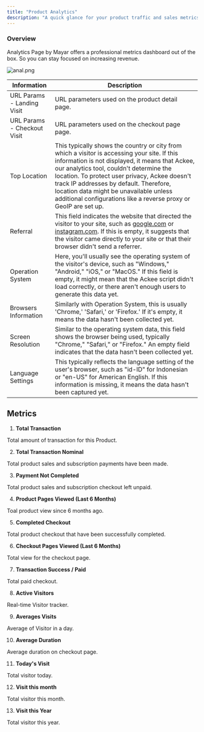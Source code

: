 ```yaml
---
title: "Product Analytics"
description: "A quick glance for your product traffic and sales metrics"
---
```


### Overview

Analytics Page by Mayar offers a professional metrics dashboard out of the box. So you can stay focused on increasing revenue.

![anal.png](/images/anal.png)

| **Information**             | **Description**                                                                                                                                                                                                                                                                                                                                                                                      |
| --------------------------- | ---------------------------------------------------------------------------------------------------------------------------------------------------------------------------------------------------------------------------------------------------------------------------------------------------------------------------------------------------------------------------------------------------- |
| URL Params - Landing Visit  | URL parameters used on the product detail page.                                                                                                                                                                                                                                                                                                                                                      |
| URL Params - Checkout Visit | URL parameters used on the checkout page page.                                                                                                                                                                                                                                                                                                                                                       |
| Top Location                | This typically shows the country or city from which a visitor is accessing your site. If this information is not displayed, it means that Ackee, our analytics tool, couldn't determine the location. To protect user privacy, Ackee doesn't track IP addresses by default. Therefore, location data might be unavailable unless additional configurations like a reverse proxy or GeoIP are set up. |
| Referral                    | This field indicates the website that directed the visitor to your site, such as [google.com](http://google.com) or [instagram.com](http://instagram.com). If this is empty, it suggests that the visitor came directly to your site or that their browser didn't send a referrer.                                                                                                                   |
| Operation System            | Here, you'll usually see the operating system of the visitor's device, such as "Windows," "Android," "iOS," or "MacOS." If this field is empty, it might mean that the Ackee script didn't load correctly, or there aren't enough users to generate this data yet.                                                                                                                                   |
| Browsers Information        | Similarly with Operation System, this is usually 'Chrome,' 'Safari,' or 'Firefox.' If it's empty, it means the data hasn't been collected yet.                                                                                                                                                                                                                                                       |
| Screen Resolution           | Similar to the operating system data, this field shows the browser being used, typically "Chrome," "Safari," or "Firefox." An empty field indicates that the data hasn't been collected yet.                                                                                                                                                                                                         |
| Language Settings           | This typically reflects the language setting of the user's browser, such as "id-ID" for Indonesian or "en-US" for American English. If this information is missing, it means the data hasn't been captured yet.                                                                                                                                                                                      |

## **Metrics**

1. **Total Transaction**

Total amount of transaction for this Product.

2. **Total Transaction Nominal**

Total product sales and subscription payments have been made.

3. **Payment Not Completed**

Total product sales and subscription checkout left unpaid.

4. **Product Pages Viewed (Last 6 Months)**

Toal product view since 6 months ago.

5. **Completed Checkout**

Total product checkout that have been successfully completed.

6. **Checkout Pages Viewed (Last 6 Months)**

Total view for the checkout page.

7. **Transaction Success / Paid**

Total paid checkout.

8. **Active Visitors**

Real-time Visitor tracker.

9. **Averages Visits**

Average of Visitor in a day.

10. **Average Duration**

Average duration on checkout page.

11. **Today's Visit**

Total visitor today.

12. **Visit this month**

Total visitor this month.

13. **Visit this Year**

Total visitor this year.